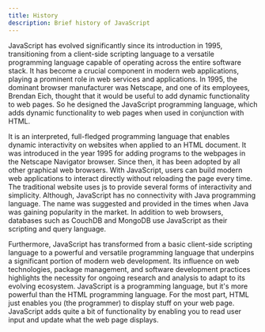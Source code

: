 ```yaml
---
title: History
description: Brief history of JavaScript
---
```


JavaScript has evolved significantly since its introduction in 1995, transitioning from a client-side scripting language to a versatile programming language capable of operating across the entire software stack. It has become a crucial component in modern web applications, playing a prominent role in web services and applications. In 1995, the dominant browser manufacturer was Netscape, and one of its employees, Brendan Eich, thought that it would be useful to add dynamic functionality to web pages. So he designed the JavaScript programming language, which adds dynamic functionality to web pages when used in conjunction with HTML.

It is an interpreted, full-fledged programming language that enables dynamic interactivity on websites when applied to an HTML document. It was introduced in the year 1995 for adding programs to the webpages in the Netscape Navigator browser. Since then, it has been adopted by all other graphical web browsers. With JavaScript, users can build modern web applications to interact directly without reloading the page every time. The traditional website uses js to provide several forms of interactivity and simplicity. Although, JavaScript has no connectivity with Java programming language. The name was suggested and provided in the times when Java was gaining popularity in the market. In addition to web browsers, databases such as CouchDB and MongoDB use JavaScript as their scripting and query language.

Furthermore, JavaScript has transformed from a basic client-side scripting language to a powerful and versatile programming language that underpins a significant portion of modern web development. Its influence on web technologies, package management, and software development practices highlights the necessity for ongoing research and analysis to adapt to its evolving ecosystem. JavaScript is a programming language, but it's more powerful than the HTML programming language. For the most part, HTML just enables you (the programmer) to display stuff on your web page. JavaScript adds quite a bit of functionality by enabling you to read user input and update what the web page displays.
